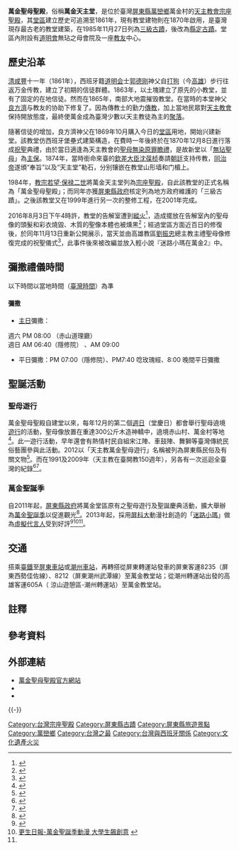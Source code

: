 {{NoteTA
|1=zh-hans:台;zh-hant:臺}}
{{Infobox church
| name         = 萬金聖母聖殿
| fullname     = 萬金天主堂
| image        = 萬金天主教堂（萬金聖母聖殿）.jpg
| location     = [[屏東縣|屏東縣]][[萬巒鄉|萬巒鄉]][[萬金村|萬金村]]萬興路24號
| coordinates  = {{coord|22.595081|N|120.611233|E|format=dms|display=title,inline|scale:10000}}{{Infobox mapframe|frame-width=245|zoom=14}}
| country      = {{TWN}}
| denomination = [[天主教會|天主教會]]
| cult         = [[無染原罪聖母|無染原罪聖母]]
| website      = {{url|http://www.catholic.org.tw/bankin/}}
| founded date = 1861年：堂區成立<br />1870年12月8日：新堂落成祝聖
| parish       = 萬金堂區
| diocese      = [[天主教高雄教區|天主教高雄教區]]第六總鐸區
}}

'''萬金聖母聖殿'''，俗稱'''萬金天主堂'''，是位於臺灣[[屏東縣|屏東縣]][[萬巒鄉|萬巒鄉]]萬金村的[[天主教會|天主教會]][[宗座聖殿|宗座聖殿]]，其[[堂區|堂區]]建立歷史可追溯至1861年，現有教堂建物則在1870年啟用，是臺灣現存最古老的教堂建築{{NoteTag|1=若不計難以考究的[[臺灣荷西統治時期|荷西殖民時代]]，[[台灣基督教|基督宗教在台灣]]建立的第一個教堂（包含[[天主教|天主教]]與[[新教|新教]]），是[[天主教會|天主教會]]在高雄市的[[玫瑰聖母聖殿主教座堂|玫瑰聖母聖殿主教座堂]]，但其建築在1928年從原本的巴西利卡式平面建築改建為現在的仿[[哥德式建築|哥德式建築]]{{r|李}}，故萬金聖母聖殿為台灣現存最古老的教堂建築。}}，在1985年11月27日列為[[三級古蹟|三級古蹟]]，後改為[[屏東縣文化資產|縣定古蹟]]{{r|文}}。堂區內附設有[[道明會|道明會]]無玷之母會院及一座[[教友|教友]]中心。

== 歷史沿革 ==
{{NoteUTC+8}}
{{tw monument
|name=萬金天主教堂（萬金聖母聖殿）
|formername=萬金聖堂
|image=Catholic Church of Wanchin internal.JPG
|imagename=萬金聖母聖殿內景
|othername=
|formalname=
|level=縣(市)定古蹟
|class=教堂
|time= 1869年 
|destroyed=
|date= {{start date and age|df=yes|1985|11|27}}
|material= 
|location=屏東縣萬巒鄉 
|when= 
|quantity= 
|website= 
|reg_url=https://nchdb.boch.gov.tw/assets/overview/monument/19851127000085
}}
{{Portal|臺灣|天主教|建築}}

[[清|清]][[咸豐|咸豐]]十一年（1861年），西班牙籍[[道明会|道明会]]士[[郭德刚|郭德刚]]神父自[[打狗|打狗]]（今[[高雄|高雄]]）步行往返万金传教，建立了初期的信徒群體。1863年，以土塊建立了原先的小教堂，並有了固定的在地信徒。然而在1865年，南部大地震摧毁教堂。在當時的本堂神父[[良方濟|良方濟]]与教友的协助下修复了。因為傳教士的勤力[[傳福音|傳教]]，加上當地民眾對[[天主教會|天主教會]]保持開放態度，最終使萬金成為臺灣少數以天主教徒為主的[[聚落|聚落]]。

隨著信徒的增加，良方濟神父在1869年10月購入今日的[[堂區|堂區]]用地，開始兴建新堂。該教堂仿西班牙堡壘式建築構造，在費時一年後終於在1870年12月8日進行落成[[祝聖|祝聖]]典禮，由於當日適逢為天主教會的[[聖母無染原罪瞻禮|聖母無染原罪瞻禮]]，是故新堂以「[[無玷聖母|無玷聖母]]」為[[主保|主保]]。1874年，當時銜命來臺的[[欽差大臣|欽差大臣]][[沈葆桢|沈葆桢]]奏請[[清朝政府|朝廷]]支持传教，[[同治帝|同治帝]]遂頒“奉旨”以及“天主堂”勒石，分别镶嵌在教堂山形墙和门楣上。

1984年，[[教宗|教宗]][[若望·保禄二世|若望·保禄二世]]將萬金天主堂列為[[宗座聖殿|宗座聖殿]]，自此該教堂的正式名稱為「萬金聖母聖殿」；而同年亦獲[[屏東縣政府|屏東縣政府]]核定列為地方政府維護的「三級古蹟」。之後該教堂又在1999年進行另一次的整修工程，在2001年完成。

2016年8月3日下午4時許，教堂的告解室遭到[[縱火|縱火]]<ref>{{cite news | title = 全台最老萬金聖母聖殿火警　聖母像遭焚 | url = http://www.appledaily.com.tw/realtimenews/article/new/20160803/921290/ | newspaper = 蘋果日報 | location = 台灣 | date = 2016-08-03 | accessdate = 2016-08-07 | language = zh-tw | archive-date = 2017-03-05 | archive-url = https://web.archive.org/web/20170305003227/http://www.appledaily.com.tw/realtimenews/article/new/20160803/921290/ | dead-url = no }}</ref>，造成擺放在告解室內的聖母像的頭髮和彩衣燒毀、木質的聖像本體也被燻黑<ref>{{cite news | first = 芷柔 | last = 邱 | title = 萬金聖母聖殿冒煙 60年聖母像燻黑 潘男坦承縱火 | url = http://news.ltn.com.tw/news/life/paper/1018379 | newspaper = 自由時報 | location = 台灣 | date = 2016-08-05 | accessdate = 2016-08-07 | language = zh-tw | archive-date = 2021-03-11 | archive-url = https://web.archive.org/web/20210311041557/https://news.ltn.com.tw/news/life/paper/1018379 | dead-url = no }}</ref>；經過堂區方面近百日的修復後，於同年11月13日重新公開展示，當天並由高雄教區[[劉振忠|劉振忠]]總主教主禮聖母像修復完成的祝聖儀式<ref>{{cite news|title=百日修復 萬金聖母像美麗重現|author=羅欣貞|url=http://news.ltn.com.tw/news/local/paper/1051815|work=[[自由時報|自由時報]]|language=zh-tw|date=2016-11-14|accessdate=2016-12-04|archive-date=2021-03-11|archive-url=https://web.archive.org/web/20210311041604/https://news.ltn.com.tw/news/local/paper/1051815|dead-url=no}}</ref>，此事件後來被改編並放入輕小說『迷路小瑪在萬金2』中。

==彌撒禮儀時間==
<p class="notice metadata" id="spoiler" style="font-size: small">以下時間以當地時間（[[國家標準時間|臺灣時間]]）為準

====彌撒====
*[[主日|主日]]彌撒：
週六 PM 08:00 （赤山道理廳） <br/> 週日 AM 06:40（隱修院） 、AM 09:00

*平日彌撒：PM 07:00（隱修院）、PM7:40 唸玫瑰經、8:00 晚間平日彌撒

==聖誕活動==
===聖母遊行===
{{tw monument
|name=天主教萬金聖母遊行
|formername= 
|image= 
|imagename= 
|othername= 
|formalname=
|level= 民俗。       很完整
|class= 儀式、祭典、節慶
|time=  
|location=萬巒鄉
|open=
|cost=
|website= 
|date=2012年4月26日
|reg_url=https://nchdb.boch.gov.tw/assets/overview/folklore/20120426000004
}}
萬金聖母聖殿自建堂以來，每年12月的第二個[[週日|週日]]（堂慶日）都會舉行聖母遶境[[遊行|遊行]]的活動，聖母像放置在重達300公斤木造神轎中，遶境赤山村、萬金村等地<ref>{{cite news|title=聖母遶境 天主教唯一-- 屏東萬金聖母聖殿 151年堂慶，|url=http://www.merit-times.com/NewsPage.aspx?unid=285887|accessdate=2015-01-19|newspaper=人間福報|date=2012-12-10|archive-date=2021-03-11|archive-url=https://web.archive.org/web/20210311041612/https://www.merit-times.com/NewsPage.aspx?unid=285887|dead-url=no}}</ref>。此一遊行活動，早年還會有熱情村民自組宋江陣、車鼓陣、舞獅等臺灣傳統民俗藝團參與此活動。2012以「天主教萬金聖母遊行」名稱被列為屏東縣民俗及有關文物<ref>{{cite web|author=|title=天主教萬金聖母遊行|work=文化部文化資產局|url=https://nchdb.boch.gov.tw/assets/advanceSearch/folklore/20120426000004|accessdate=|archive-date=2019-05-11|archive-url=https://web.archive.org/web/20190511023609/https://nchdb.boch.gov.tw/assets/advanceSearch/folklore/20120426000004|dead-url=no}}</ref>。而在1991及2009年（天主教在臺開教150週年），另各有一次巡迴全臺灣的紀錄<ref>{{cite news|author=孟慶慈|title=〈南部〉萬金聖母環島祈福 13日抵台南|url=http://news.ltn.com.tw/news/local/paper/263773/print|accessdate=2015-01-19|newspaper=自由時報|date=2008-12-06|archive-date=2020-02-15|archive-url=https://web.archive.org/web/20200215222409/https://news.ltn.com.tw/news/local/paper/263773/print|dead-url=no}}</ref><ref>{{cite web|author=穆醑煙|title=天主教150年的傳教文化：以屏東萬金村為例|url=http://handle.ncl.edu.tw/11296/ndltd/98764727419470320537|publisher=國立臺南大學台灣文化研究所碩士論文|accessdate=2015-01-19}}</ref>。

===萬金聖誕季===
{{main|萬金聖誕季|迷路小瑪}}
自2011年起，[[屏東縣政府|屏東縣政府]]將萬金堂區原有之聖母遊行及聖誕慶典活動，擴大舉辦為[[萬金聖誕季|萬金聖誕季]]以促進觀光<ref name="#1">{{cite news|author=沈佳盈|title=雪亮繽紛燈飾 屏東萬金聖誕季12月登場|url=http://www.xinmedia.com/n/news_article.aspx?newsid=5469&type=1|accessdate=2015-01-19|newspaper=欣傳媒|date=2011-11-22|archive-date=2015-01-19|archive-url=https://web.archive.org/web/20150119023556/http://www.xinmedia.com/n/news_article.aspx?newsid=5469&type=1|dead-url=no}}</ref>。2013年起，採用[[屏科大|屏科大]]動漫社創造的「[[迷路小瑪|迷路小瑪]]」做為[[虛擬代言人|虛擬代言人]]受到好評<ref>{{Cite web |url=http://news.ltn.com.tw/news/local/paper/739586 |title=自由時報-〈南部〉大學生畫「小瑪」 代言萬金耶誕季 |accessdate=2014-11-15 |archive-date=2014-11-29 |archive-url=https://web.archive.org/web/20141129012328/http://news.ltn.com.tw/news/local/paper/739586 |dead-url=no }}</ref><ref>[http://www.ksnews.com.tw/newsdetail.php?n_id=0000515245&level2_id=111 更生日報-萬金聖誕季動漫 大學生飆創意] {{webarchive|url=https://web.archive.org/web/20141129014413/http://www.ksnews.com.tw/newsdetail.php?n_id=0000515245&level2_id=111 |date=2014-11-29 }}</ref><ref name="#1"/>。

==交通==
搭乘[[臺鐵|臺鐵]]至[[屏東車站|屏東車站]]或[[潮州車站_(台灣)|潮州車站]]，再轉搭從屏東轉運站發車的屏東客運8235（屏東西勢佳佐線）、8212（屏東潮州武潭線）至萬金教堂站；從潮州轉運站出發的高雄客運605A（ 涼山遊憩區-潮州轉運站）至萬金教堂站。

==註釋==
{{ReflistH}}
{{NoteFoot}}
{{ReflistF}}

==參考資料==
{{reflist|refs=
<ref name="李">{{cite book|author=李乾朗|title= 台灣古建築圖解事典 |edition= 四版五刷 |date=2009-04-10 |publisher=遠流出版社 |location=台北市 |isbn= 957-32-4957-X |pages=283、284頁}}</ref>
<ref name="文">{{cite web |url=https://nchdb.boch.gov.tw/assets/advanceSearch/monument/19851127000085 |title=萬金天主教堂（萬金聖母聖殿） |work=文化部文化資產局 |access-date=2019-01-21 |archive-date=2021-05-16 |archive-url=https://web.archive.org/web/20210516024741/https://nchdb.boch.gov.tw/assets/advanceSearch/monument/19851127000085 |dead-url=no }}</ref>
}}

==外部連結==
{{Commons category|Catholic Church of Wanchin}}
*[http://bankin.catholic.org.tw/ 萬金聖母聖殿官方網站] {{Wayback|url=http://bankin.catholic.org.tw/ |date=20210311043541 }}
*{{facebook|MAGI.in.Wanchin.Basilica|迷路小瑪在萬金}}
*{{OSM|w|199010890}}

{{-}}
{{台灣三級古蹟}}
{{屏東縣文化資產}}
{{臺灣宗教百景}}

[[Category:台灣宗座聖殿|Category:台灣宗座聖殿]]
[[Category:屏東縣古蹟|Category:屏東縣古蹟]]
[[Category:屏東縣旅遊景點|Category:屏東縣旅遊景點]]
[[Category:萬巒鄉|Category:萬巒鄉]]
[[Category:台灣之最|Category:台灣之最]]
[[Category:台灣與西班牙關係|Category:台灣與西班牙關係]]
[[Category:文化遺產火災|Category:文化遺產火災]]